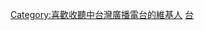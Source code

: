 {{Userbox
  |id=<span style="color: RED;">hit</span><span style="color: Blue;">FM</span><br>91.5
  |id-c=#FFFFFF
  |info=这个用户喜歡收聽'''[[HitFM聯播網|中台灣廣播電台]]'''。
  |info-c=#E6E6FA
  |info-s=10
  |border-s=1
  |border-c=#E6E6FA
}} <includeonly>[[Category:喜歡收聽中台灣廣播電台的維基人]]</includeonly><noinclude>
[[Category:媒體用戶框模板|台]]
</noinclude>